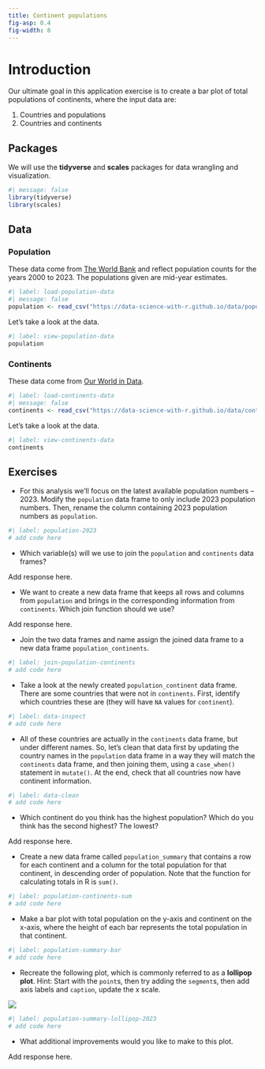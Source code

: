 ```yaml
---
title: Continent populations
fig-asp: 0.4
fig-width: 8
---
```


# Introduction

Our ultimate goal in this application exercise is to create a bar plot of total populations of continents, where the input data are:

1.  Countries and populations
2.  Countries and continents

## Packages

We will use the **tidyverse** and **scales** packages for data wrangling and visualization.

```r
#| message: false
library(tidyverse)
library(scales)
```

## Data

### Population

These data come from [The World Bank](https://databank.worldbank.org/reports.aspx?source=2&series=SP.POP.TOTL&country=#) and reflect population counts for the years 2000 to 2023. The populations given are mid-year estimates.

```r
#| label: load-population-data
#| message: false
population <- read_csv("https://data-science-with-r.github.io/data/population.csv")
```

Let's take a look at the data.

```r
#| label: view-population-data
population
```

### Continents

These data come from [Our World in Data](https://ourworldindata.org/grapher/continents-according-to-our-world-in-data).

```r
#| label: load-continents-data
#| message: false
continents <- read_csv("https://data-science-with-r.github.io/data/continents.csv")
```

Let's take a look at the data.

```r
#| label: view-continents-data
continents
```

## Exercises

-   For this analysis we'll focus on the latest available population numbers -- 2023. Modify the `population` data frame to only include 2023 population numbers. Then, rename the column containing 2023 population numbers as `population`.

```r
#| label: population-2023
# add code here
```

-   Which variable(s) will we use to join the `population` and `continents` data frames?

Add response here.

-   We want to create a new data frame that keeps all rows and columns from `population` and brings in the corresponding information from `continents`. Which join function should we use?

Add response here.

-   Join the two data frames and name assign the joined data frame to a new data frame `population_continents`.

```r
#| label: join-population-continents
# add code here
```

-   Take a look at the newly created `population_continent` data frame. There are some countries that were not in `continents`. First, identify which countries these are (they will have `NA` values for `continent`).

```r
#| label: data-inspect
# add code here
```

-   All of these countries are actually in the `continents` data frame, but under different names. So, let's clean that data first by updating the country names in the `population` data frame in a way they will match the `continents` data frame, and then joining them, using a `case_when()` statement in `mutate()`. At the end, check that all countries now have continent information.

```r
#| label: data-clean
# add code here
```

-   Which continent do you think has the highest population? Which do you think has the second highest? The lowest?

Add response here.

-   Create a new data frame called `population_summary` that contains a row for each continent and a column for the total population for that continent, in descending order of population. Note that the function for calculating totals in R is `sum()`.

```r
#| label: population-continents-sum
# add code here
```

-   Make a bar plot with total population on the y-axis and continent on the x-axis, where the height of each bar represents the total population in that continent.

```r
#| label: population-summary-bar
# add code here
```

-   Recreate the following plot, which is commonly referred to as a **lollipop plot**. Hint: Start with the `point`s, then try adding the `segment`s, then add axis labels and `caption`, update the x scale.

![](https://data-science-with-r.github.io/images/population-summary-lollipop-2023.png)

```r
#| label: population-summary-lollipop-2023
# add code here
```

-   What additional improvements would you like to make to this plot.

Add response here.